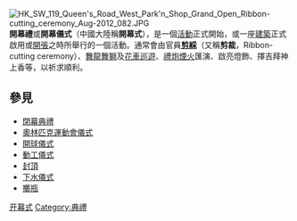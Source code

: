 [[File:HK_SW_119_Queen's_Road_West_Park'n_Shop_Grand_Open_Ribbon-cutting_ceremony_Aug-2012_082.JPG|thumb]]
'''開幕禮'''或'''開幕儀式'''（中國大陸稱'''開幕式'''），是一個[[活動|活動]]正式開始，或一座[[建築|建築]]正式啟用或[[開張|開張]]之時所舉行的一個活動。通常會由官員'''[[剪綵|剪綵]]'''（又稱'''剪裁'''，Ribbon-cutting ceremony）、[[舞龍|舞龍]][[舞獅|舞獅]]及[[巡遊|花車巡遊]]、[[禮炮|禮炮]][[煙火|煙火]]匯演、啟亮燈飾、擇吉拜神上香等，以祈求順利。

==參見==
*[[閉幕典禮|閉幕典禮]]
*[[奧林匹克運動會儀式|奧林匹克運動會儀式]]
*[[開球儀式|開球儀式]]
*[[動工儀式|動工儀式]]
*[[封頂_(建築)|封頂]]
*[[下水儀式|下水儀式]]
*[[擲瓶|擲瓶]]

[[Category:开幕式|]]
[[Category:典禮|Category:典禮]]